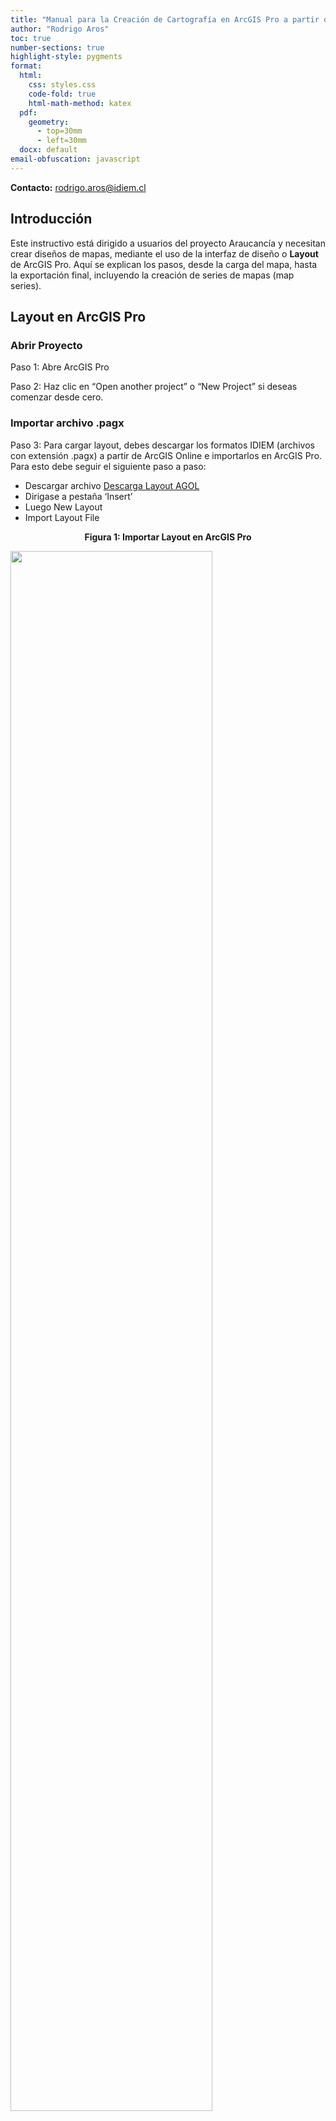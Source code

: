 ---
title: "Manual para la Creación de Cartografía en ArcGIS Pro a partir de Layouts"
author: "Rodrigo Aros"
toc: true
number-sections: true
highlight-style: pygments
format:
  html: 
    css: styles.css
    code-fold: true
    html-math-method: katex
  pdf:
    geometry: 
      - top=30mm
      - left=30mm
  docx: default
email-obfuscation: javascript
---

**Contacto:** [rodrigo.aros\@idiem.cl](mailto:rodrigo.aros@idiem.cl){.email}

## Introducción

Este instructivo está dirigido a usuarios del proyecto Araucancía y necesitan crear diseños de mapas, mediante el uso de la interfaz de diseño o **Layout** de ArcGIS Pro. Aquí se explican los pasos, desde la carga del mapa, hasta la exportación final, incluyendo la creación de series de mapas (map series).

## Layout en ArcGIS Pro

### Abrir Proyecto

Paso 1: Abre ArcGIS Pro

Paso 2: Haz clic en "Open another project" o "New Project" si deseas comenzar desde cero.

### Importar archivo .pagx

Paso 3: Para cargar layout, debes descargar los formatos IDIEM (archivos con extensión .pagx) a partir de ArcGIS Online e importarlos en ArcGIS Pro. Para esto debe seguir el siguiente paso a paso:

-   Descargar archivo <a href="https://idiem.maps.arcgis.com/home/item.html?id=f30aecbd66f9484a8d459028efb72c0e" target="_blank">Descarga Layout AGOL</a>
-   Dirigase a pestaña 'Insert'
-   Luego New Layout
-   Import Layout File

::: {style="text-align: center;"}
<strong>Figura 1: Importar Layout en ArcGIS Pro</strong>
:::

![](importlayout.png){fig-align="center" width="80%" fig-cap="importar layout"}

## Ajustes al Diseño

Para realizar ajustes al diseño o layout. Ya sea para aplicar máscara, ajuste Cartografía Base, modificar simbología, ajuste de Transparencia del algúna capa, etc. Se debe conocer la composicion de cada elemento del diseño.(Mapa de ubicación, BarraEscala, Textos, Leyenda, Mapa Principal, etc.) y como entrar a su configuración. Para esto se describirán los elementos de la plantilla:

::: {style="text-align: center;"}
<strong>Figura 2: Elementos del Layout</strong>
:::

![](componentesLayout.png){fig-align="center" width="60%" fig-cap="Leyenda de la figura"}

```{r, echo=FALSE, message=FALSE, warning=FALSE}
library(knitr)

tabla <- data.frame(
  Elemento = c("Mapa de Ubicación", "BarraEscala", "Text 1", "Leyenda","Subtítulo","Título","SistemaDeReferencia","Norte","LogoIdiem","MarcoLogo","DatosGeodesicos","DatosPrincipales","MapaPrincipal","Marco"),
  Descripción = c(
    "Muestra el mapa de referencial o de ubicación a nivel regional",
    "Contiene elemento de la Barra de Escala",
    "Contiene el texto en viñeta de la escala numérica",
    "Elemento contiene el objeto Leyenda",
    "Texto para subtítulo en viñeta ",
    "Texto para título en viñeta",
    "Texto para información de Sistema de Referencia utilizado",
    "Contiene elemento para señalar Norte Verdadero",
    "Contiene logo Idiem institucional",
    "Elemento o marco para logo idiem",
    "Elemento o marco para Datos Geodésicos",
    "Elemento o marco para Datos Cartografia",
    "Contiene Map Frame Principal",
    "Marco general del mapa"),
  Tipo = c("Map Frame",
           "Scale Bar",
           "Text",
           "Legend",
           "Text",
           "Text",
           "Text",
           "North Arrow",
           "Picture",
           "Graphic",
           "Graphic",
           "Graphic",
           "Map Frame",
           "Graphic")
  )


kable(tabla, caption = "**Componentes principales de un Layout en ArcGIS Pro**")
```

### Configurar Mapa Principal

Para modificar el mapa principal u otros elementos del diseño, primero es necesario revisar el ícono del "candado" asociado a cada uno de estos items. Esto permite bloquear o desbloquear el elemento para habilitar o restringir su edición. Además, es importante tener en cuenta que cada componente del layout puede estar activado o desactivado. Esta configuración determina si el elemento se muestra o oculta en el diseño final, según los requerimientos del mapa. Para configurar, se debe hacer clic en algun elemento. Para los Map Frame. Debo hacer click derecho y seleccionar **Open**, tal cual muestra la siguiente imagen:

::: {style="text-align: center;"}
<strong>Figura 3: Configurar Map Frame Principal</strong>
:::

![](open.png){fig-align="center" width="60%" fig-cap="Leyenda de la figura"}

### Ajustes en Vista de Mapa

Una vez abierta la vista de mapa, podrá realizar todos los ajustes necesarios y agregar capas que considere relevantes para su cartografía final. En esta etapa, podrá realizar todos los ajustes relacionados a querys, simbologías, etiquetados, nivel de transparencia, etc. Importante es que debe considerar, que todo ajuste realizado en la vista de mapa, automáticamente se verá reflejado en el diseño que tiene ya incorporado a su sesión de ArcGIS Pro (esto incluso para el mapeo en serie).

::: {style="text-align: center;"}
<strong>Figura 4: Ajustes vista de Mapa</strong>
:::

![](vistaMapa.png){fig-align="center" height="450px" fig-cap="Leyenda de la figura"}

## Mapeo en Serie

Una serie de mapas es una colección de páginas (también conocidas como hojas de mapas) creadas a partir de un diseño único , donde cada página muestra una extensión específica del mapa. Las páginas de una serie de mapas pueden tener elementos dinámicos que se actualizan en cada página, como la escala o el título del mapa, y elementos estáticos que se mantienen constantes en todas las páginas, como los gráficos. <a href="https://pro.arcgis.com/en/pro-app/3.3/help/layouts/map-series.htm" target="_blank">Map Series</a>. Recuerde revisar presentación [Mapeado en Serie – ArcGIS Pro](Mapeado%20en%20Serie%20–%20ArcGIS%20Pro.pdf){target="_blank"}. Para activar el mapeo en serie espacial, debe posicionarse en la vista de diseño, luego boton derecho en nombre de Layout y seleccionar **properties**.

::: {style="text-align: center;"}
<strong>Figura 5: Seriado de Mapas</strong>
:::

![](mapSeries.png){fig-align="center" height="450px" fig-cap="Map Series"}

### Map Series Spatial

Luego deberá habilitar map series y elegir la opción **"Spatial"**. A continuación deberá seleccionar una **capa índice**, para realizar el seriado a partir de un feature que ud deternine por ej: "Comunas", "PostasEcuelasAraucania3", entre otras. También en **Optional Fields**, podrá agrupar por algun campo en específico por ejemplo, utilizar campo "Provincia".

::: {style="text-align: center;"}
<strong>Figura 6: Map Series Spatial</strong>
:::

![](mpSpatial.png){fig-align="center" height="450px" fig-cap="Map SeriesSpatial"}

### Configurar Escala por Comuna

Para configurar la escala de visualización por comuna, se crea un campo llamado 'escala' en la capa **"ComunasAraucanía"**. En este campo se define la escala específica que debe aplicarse a cada una de las comunas. Esto permite que la serie de mapas se genere con una escala personalizada, adaptándose al tamaño y extensión territorial de cada comuna.[^1].

[^1]: Nótese que la opción **Clip to index feature** realiza un recorte del limite comunal, dejando todo lo demas en blanco.

::: {style="text-align: center;"}
<strong>Figura 7: Ajuste Escala Map Series</strong>
:::

![](mpEscala.png){fig-align="center" height="450px" fig-cap="Map SeriesSpatial"}

### Map Series Thematic

Una serie de mapas temáticos es un diseño que comprende un conjunto de páginas de salida generadas mediante la iteración a través de cada subcapa en una <a href="https://pro.arcgis.com/en/pro-app/3.3/help/mapping/layer-properties/work-with-group-layers.htm#ESRI_SECTION1_6CCE88EDC524477C9BC4CACDB653C737" target="_blank">Capa de Grupo de Radio</a>. La extensión del mapa en cada página es la misma, pero la subcapa visible de la capa de grupo difiere. Se crea una página para cada subcapa con solo esa subcapa visible y todas las demás están desactivadas. Las capas que no están en la capa del grupo de radio son visibles en todas las páginas. Lamentablemente tiene algunas limitantes, pero es un flujo de trabajo alternativo según el dominio de la interfaz de diseño de ArcGIS Pro. Algunas características de este seriado es que: el mapa no cambia de posición, escala se mantiene fija, etc. Por tanto está pensando para trabajar una región completa y desde alli, usar distintos atributos de una capa determinada, para representar por ejemplo cantidad de población comunal para la región de la Araucanía, indice de natalidad por comuna, concentración de rangos etarios por comuna, entre otras. Es decir, podría tener todas estas temáticas para la región incorporado en el seriado.


```{r, echo=FALSE, message=FALSE, warning=FALSE}
tabla2 <- data.frame(
  Característica = c(
    "Propósito principal",
    "Encuadre automático del mapa",
    "Requiere capa poligonal",
    "Control de visibilidad",
    "Escala personalizada por página",
    "Configuración inicial",
    "Uso típico",
    "Requiere nombre de capa igual al campo"
  ),
  Spatial = c(
    "Crear mapas por entidades geográficas (e.g., comunas)",
    "Sí (centrado y escala por entidad)",
    "Sí (índice espacial)",
    "Opcional, pero no automático por entidad",
    "Sí (campo de escala)",
    "Más automática (con capa de índice)",
    "Series por zonas: comunas, predios, sectores",
    "No"
  ),
  Thematic = c(
    "Cambiar visibilidad de capas/grupos según un campo temático",
    "No (el mapa no cambia de posición ni escala)",
    "No necesariamente",
    "Sí, cambia qué capas/grupos se muestran por página",
    "No (se mantiene fija en todas las páginas)",
    "Requiere más preparación en nombres de capas y campos temáticos",
    "Series con layout fijo: mostrar distintas variables, radios, etc.",
    "Sí, para coincidir visibilidad (match layer names)"
  )
)

knitr::kable(tabla2, caption = "Comparación entre Spatial y Thematic Map Series en ArcGIS Pro")

```

## Exportación de los Mapas Seriados
Para exportar los mapas estando en la vista de diseño, se debe seleccionar la pestaña **Share**, luego elegir la opción **Export Layout** y seleccionar el formato que se necesita. 

::: {style="text-align: center;"}
<strong>Figura 8: Exportar Mapas</strong>
:::
![](Esquema.png){fig-align="center" height="450px" fig-cap="Map SeriesSpatial"}

Finalmente en opción **File Type**[^2] puede seleccionar tipo de archivo de descarega, ajustar la ruta de salida de la exportación, ajustar calidad de la salida, DPI y entrar a la opción de **Map Series**, donde se podrá exportar todas las páginas, la página actual, sleccionar página específica o un rango determinado; esto de acuerdo a la siguiente imagen: 

[^2]: Los formatos soportados son AIX, BMP, EMF, EPS, GID, JPEG, PDF, PNG, SVG, SVGZ, TGA y TIFF

::: {style="text-align: center;"}
<strong>Figura 9: Propiedades del exportado en Serie</strong>
:::

![](export.png){fig-align="center" height="450px" fig-cap="Map SeriesExport"}
